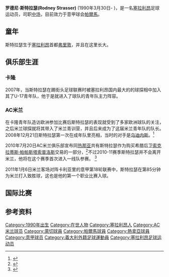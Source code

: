 {{noteTA
|G1=ACmilan
|T=zh-hans:罗德尼·斯特拉瑟;zh-hk:罗尼·史查沙;zh-tw:羅德尼·史特拉瑟;
|1=zh-hans:斯特拉瑟;zh-hk:史查沙;zh-tw:史特拉瑟;
}}
{{Infobox Football biography 2
|           playername = 罗德尼·斯特拉瑟
|                image = 
|              caption =
|             fullname = Rodney Strasser
|          dateofbirth = {{birth date and age|1990|03|30}}
|          cityofbirth = [[弗里敦|弗里敦]]
|       countryofbirth = [[塞拉利昂|塞拉利昂]]
|               height = {{height|m=1.78}}
|             position = [[中场|中场]]
|          currentclub = [[帕爾馬足球會|帕爾馬]]
|           clubnumber = 14
|          youthyears1 = 2007
|          youthyears2 = 2007-2010
|          youthclubs1 = {{link-en|卡隆足球俱樂部|Kallon F.C.|卡隆}}
|          youthclubs2 = [[AC米兰|AC米兰]]
|               years1 = 2008-
|               clubs1 = [[AC米兰|AC米兰]]
|                caps1 = 6
|               goals1 = 1
|               years2 = 2011-12
|               clubs2 = → [[莱切足球俱乐部|莱切]]
|                caps2 = 12
|               goals2 = 1
|               years3 = 2013-
|               clubs3 = → [[帕爾馬足球會|帕爾馬]]
|                caps3 = 
|               goals3 = 

|       nationalyears1 = 2010
|        nationalteam1 = [[塞拉利昂國家足球隊|塞拉利昂]]
|        nationalcaps1 = 2
|       nationalgoals1 = 0
|             pcupdate = 2010.12.15
|             ntupdate = 
}}
'''罗德尼·斯特拉瑟(Rodney Strasser)''' (1990年3月30日-  )，是一名[[塞拉利昂|塞拉利昂]]足球运动员，司职[[中场|中场]]，目前效力于意甲球会[[帕爾馬足球會|帕爾馬]]。

== 童年 ==
斯特拉瑟生于[[塞拉利昂|塞拉利昂]]首都[[弗里敦|弗里敦]]，并且在这里长大。

== 俱乐部生涯 ==
=== 卡隆 ===
2007年，当斯特拉瑟在踢街头足球联赛时被塞拉利昂国内最大的{{link-en|卡隆足球俱乐部|Kallon F.C.|卡隆}}的球探相中加入其了U-17青年队，他于是就进入了球队的青年队主力阵容。
=== AC米兰 ===
在卡隆青年队造访欧洲参加比赛后斯特拉瑟的表现就受到了多家欧洲球队的关注，之后米兰球探就将其带入了米兰青训营，并且后来成为了这届米兰青年队的队长。2008年12月21日斯特拉瑟第一次在成年队里亮相，当时的对手是[[乌迪内斯|乌迪内斯]]。<ref>{{cite news |title=Super Milan Destroy Udinese In Six-Goal Thriller |url=http://www.goal.com/en/news/723/serie-a/2008/12/21/1023184/super-milan-destroy-udinese-in-six-goal-thriller |author=Peter Pedroncelli |work=goal.com |date=21 December 2008 |accessdate=2010-01-28}}</ref>

2010年7月20日AC米兰俱乐部宣布同[[热那亚板球与足球俱乐部|热那亚]]共有斯特拉瑟作为购买希腊后卫[[索克拉蒂斯·帕帕斯塔索普洛斯|索克拉蒂斯·帕帕斯塔索普洛斯]]交易的一部分，<ref>{{cite news |title=Official A.C. Milan press release |url=http://www.acmilan.com/NewsDetail_popup.aspx?idNews=124923 |work=acmilan.com |publisher=[[AC米兰|AC米兰]] |date=20 July 2010 |accessdate=2010-07-26 }}{{dead link|date=2018年1月 |bot=InternetArchiveBot |fix-attempted=yes }}</ref>不过2010-11赛季斯特拉瑟并不会离开米兰，他将在这个赛季首次进入一线队参赛。 <ref>{{cite web |title=Calcio Mercato Squadre |url=http://www.legaseriea.it/it/serie-a-tim/calcio-mercato/squadre/-/trasferimento/1716 |work=legaseriea.it |publisher=意甲联赛 |accessdate=2010-07-26 |language=it |archive-date=2010-07-08 |archive-url=https://web.archive.org/web/20100708053612/http://www.legaseriea.it/it/serie-a-tim/calcio-mercato/squadre/-/trasferimento/1716 |dead-url=no }}</ref> 

2011年1月6日米兰客场对阵卡利亚里的意甲第18轮联赛中，斯特拉瑟在第85分钟为米兰打入致胜球，这也是他的第一个职业比赛入球。

== 国际比赛 ==

== 参考资料 ==
<references/>

{{DEFAULTSORT:Strasser, Rodney}}

[[Category:1990年出生|Category:1990年出生]]
[[Category:在世人物|Category:在世人物]]
[[Category:塞拉利昂人|Category:塞拉利昂人]]
[[Category:AC米兰球员|Category:AC米兰球员]]
[[Category:萊切球員|Category:萊切球員]]
[[Category:帕爾馬球員|Category:帕爾馬球員]]
[[Category:熱拿亞球員|Category:熱拿亞球員]]
[[Category:意甲球员|Category:意甲球员]]
[[Category:義大利外籍足球運動員|Category:義大利外籍足球運動員]]
[[Category:塞拉利昂足球运动员|Category:塞拉利昂足球运动员]]